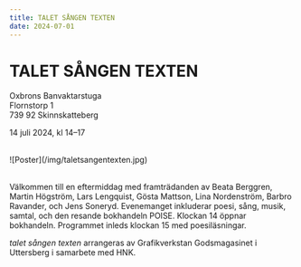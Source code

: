 ```yaml
---
title: TALET SÅNGEN TEXTEN
date: 2024-07-01
---
```


# TALET SÅNGEN TEXTEN

Oxbrons Banvaktarstuga<br/>
Flornstorp 1<br/>
739 92 Skinnskatteberg<br/>

14 juli 2024, kl 14–17<br/><br/>

<div className="flex flex-row-reverse pr-32">![Poster](/img/taletsangentexten.jpg)</div>
<br/>

Välkommen till en eftermiddag med framträdanden av Beata Berggren, Martin
Högström, Lars Lengquist, Gösta Mattson, Lina Nordenström, Barbro Ravander, och
Jens Soneryd. Evenemanget inkluderar poesi, sång, musik, samtal, och den resande
bokhandeln POISE. Klockan 14 öppnar bokhandeln. Programmet inleds klockan 15
med poesiläsningar.

_talet sången texten_ arrangeras av Grafikverkstan Godsmagasinet i Uttersberg i
samarbete med HNK.